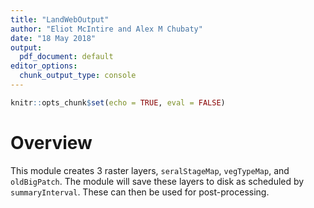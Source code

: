 ```yaml
---
title: "LandWebOutput"
author: "Eliot McIntire and Alex M Chubaty"
date: "18 May 2018"
output:
  pdf_document: default
editor_options: 
  chunk_output_type: console
---
```


```r
knitr::opts_chunk$set(echo = TRUE, eval = FALSE)
```

# Overview

This module creates 3 raster layers, `seralStageMap`, `vegTypeMap`, and `oldBigPatch`.
The module will save these layers to disk as scheduled by `summaryInterval`.
These can then be used for post-processing.

